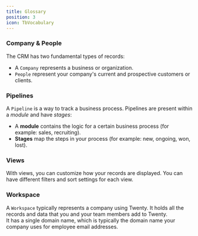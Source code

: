 ```yaml
---
title: Glossary
position: 3
icon: TbVocabulary
---
```


### Company & People
The CRM has two fundamental types of records:
- A `Company` represents a business or organization.
- `People` represent your company's current and prospective customers or clients.

### Pipelines
A `Pipeline` is a way to track a business process. Pipelines are present within a *module* and have *stages*:
- A **module** contains the logic for a certain business process (for example: sales, recruiting).
- **Stages** map the steps in your process (for example: new, ongoing, won, lost).

### Views 
With views, you can customize how your records are displayed. You can have different filters and sort settings for each view. 

### Workspace
A `Workspace` typically represents a company using Twenty. It holds all the records and data that you and your team members add to Twenty.   
It has a single domain name, which is typically the domain name your company uses for employee email addresses.